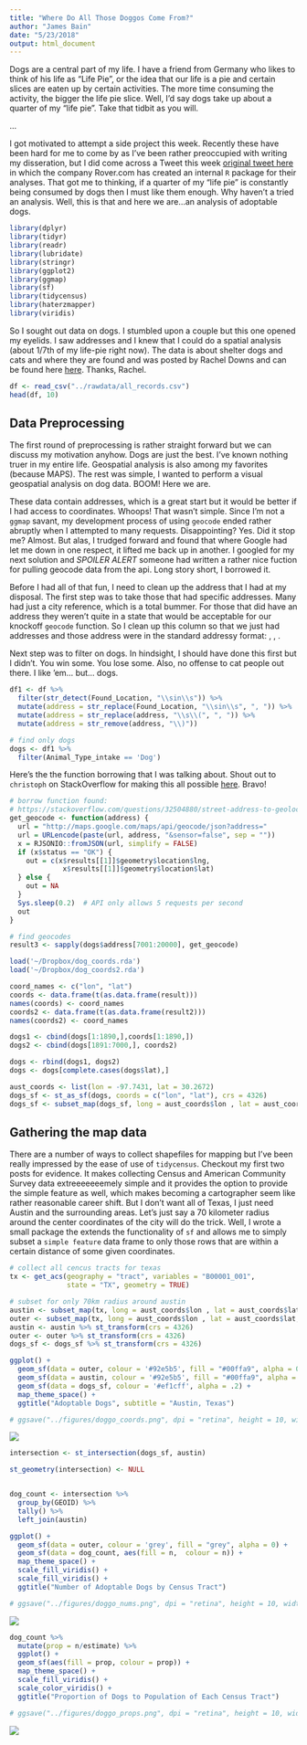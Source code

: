 ```yaml
---
title: "Where Do All Those Doggos Come From?"
author: "James Bain"
date: "5/23/2018"
output: html_document
---
```


Dogs are a central part of my life. I have a friend from Germany who likes to think of his life as "Life Pie", or the idea that our life is a pie and certain slices are eaten up by certain activities. The more time consuming the activity, the bigger the life pie slice. Well, I'd say dogs take up about a quarter of my "life pie". Take that tidbit as you will. 

...

I got motivated to attempt a side project this week. Recently these have been hard for me to come by as I've been rather preoccupied with writing my disseration, but I did come across a Tweet this week [original tweet here](https://twitter.com/jhnmxwll/status/999347713165570048) in which the company Rover.com has created an internal `R` package for their analyses. That got me to thinking, if a quarter of my "life pie" is constantly being consumed by dogs then I must like them enough. Why haven't a tried an analysis. Well, this is that and here we are...an analysis of adoptable dogs.

```r
library(dplyr)
library(tidyr)
library(readr)
library(lubridate)
library(stringr)
library(ggplot2)
library(ggmap)
library(sf)
library(tidycensus)
library(haterzmapper)
library(viridis)
```

So I sought out data on dogs. I stumbled upon a couple but this one opened my eyelids. I saw addresses and I knew that I could do a spatial analysis (about 1/7th of my life-pie right now). The data is about shelter dogs and cats and where they are found and was posted by Rachel Downs and can be found here [here](https://data.world/rdowns26/austin-animal-shelter). Thanks, Rachel.

```r
df <- read_csv("../rawdata/all_records.csv")
head(df, 10)
```
## Data Preprocessing

The first round of preprocessing is rather straight forward but we can discuss my motivation anyhow. Dogs are just the best. I've known nothing truer in my entire life. Geospatial analysis is also among my favorites (because MAPS). The rest was simple, I wanted to perform a visual geospatial analysis on dog data. BOOM! Here we are. 

These data contain addresses, which is a great start but it would be better if I had access to coordinates. Whoops! That wasn't simple. Since I'm not a `ggmap` savant, my development process of using `geocode` ended rather abruptly when I attempted to many requests. Disappointing? Yes. Did it stop me? Almost. But alas, I trudged forward and found that where Google had let me down in one respect, it lifted me back up in another. I googled for my next solution and *SPOILER ALERT* someone had written a rather nice fuction for pulling geocode data from the api. Long story short, I borrowed it.

Before I had all of that fun, I need to clean up the address that I had at my disposal. The first step was to take those that had specific addresses. Many had just a city reference, which is a total bummer. For those that did have an address they weren't quite in a state that would be acceptable for our knockoff `geocode` function. So I clean up this column so that we just had addresses and those address were in the standard addressy format: <unit number> <street>, <city>, <state abbreviation>.

Next step was to filter on dogs. In hindsight, I should have done this first but I didn't. You win some. You lose some. Also, no offense to cat people out there. I like 'em... but... dogs. 
```r
df1 <- df %>%
  filter(str_detect(Found_Location, "\\sin\\s")) %>%
  mutate(address = str_replace(Found_Location, "\\sin\\s", ", ")) %>%
  mutate(address = str_replace(address, "\\s\\(", ", ")) %>% 
  mutate(address = str_remove(address, "\\)"))

# find only dogs
dogs <- df1 %>%
  filter(Animal_Type_intake == 'Dog')
```

Here's the the function borrowing that I was talking about. Shout out to `christoph` on StackOverflow for making this all possible [here](https://stackoverflow.com/questions/32504880/street-address-to-geolocation-lat-long). Bravo! 

```r
# borrow function found:
# https://stackoverflow.com/questions/32504880/street-address-to-geolocation-lat-long
get_geocode <- function(address) {
  url = "http://maps.google.com/maps/api/geocode/json?address="
  url = URLencode(paste(url, address, "&sensor=false", sep = ""))
  x = RJSONIO::fromJSON(url, simplify = FALSE)
  if (x$status == "OK") {
    out = c(x$results[[1]]$geometry$location$lng,
             x$results[[1]]$geometry$location$lat)
  } else {
    out = NA
  }
  Sys.sleep(0.2)  # API only allows 5 requests per second
  out
}

# find geocodes
result3 <- sapply(dogs$address[7001:20000], get_geocode)
```

```r
load('~/Dropbox/dog_coords.rda')
load('~/Dropbox/dog_coords2.rda')
```

```r
coord_names <- c("lon", "lat")
coords <- data.frame(t(as.data.frame(result)))
names(coords) <- coord_names
coords2 <- data.frame(t(as.data.frame(result2)))
names(coords2) <- coord_names

dogs1 <- cbind(dogs[1:1890,],coords[1:1890,])
dogs2 <- cbind(dogs[1891:7000,], coords2)

dogs <- rbind(dogs1, dogs2)
dogs <- dogs[complete.cases(dogs$lat),]
```

```r
aust_coords <- list(lon = -97.7431, lat = 30.2672)
dogs_sf <- st_as_sf(dogs, coords = c("lon", "lat"), crs = 4326)
dogs_sf <- subset_map(dogs_sf, long = aust_coords$lon , lat = aust_coords$lat, dist = 70000)
```

## Gathering the map data

There are a number of ways to collect shapefiles for mapping but I've been really impressed by the ease of use of `tidycensus`. Checkout my first two posts for evidence. It makes collecting Census and American Community Survey data extreeeeeeemely simple and it provides the option to provide the simple feature as well, which makes becoming a cartographer seem like rather reasonable career shift. But I don't want all of Texas, I just need Austin and the surrounding areas. Let's just say a 70 kilometer radius around the center coordinates of the city will do the trick. Well, I wrote a small package the extends the functionality of `sf` and allows me to simply subset a `simple feature` data frame to only those rows that are within a certain distance of some given coordinates.
```r
# collect all cencus tracts for texas
tx <- get_acs(geography = "tract", variables = "B00001_001",
              state = "TX", geometry = TRUE)

# subset for only 70km radius around austin
austin <- subset_map(tx, long = aust_coords$lon , lat = aust_coords$lat, dist = 70000)
outer <- subset_map(tx, long = aust_coords$lon , lat = aust_coords$lat, dist = 90000)
austin <- austin %>% st_transform(crs = 4326)
outer <- outer %>% st_transform(crs = 4326)
dogs_sf <- dogs_sf %>% st_transform(crs = 4326)
```

```r
ggplot() + 
  geom_sf(data = outer, colour = '#92e5b5', fill = "#00ffa9", alpha = 0) +
  geom_sf(data = austin, colour = '#92e5b5', fill = "#00ffa9", alpha = .4) +
  geom_sf(data = dogs_sf, colour = '#ef1cff', alpha = .2) +
  map_theme_space() +
  ggtitle("Adoptable Dogs", subtitle = "Austin, Texas")

# ggsave("../figures/doggo_coords.png", dpi = "retina", height = 10, width = 10)
```

![](../figures/doggo_coords.png)

```r
intersection <- st_intersection(dogs_sf, austin) 

st_geometry(intersection) <- NULL


dog_count <- intersection %>%
  group_by(GEOID) %>%
  tally() %>%
  left_join(austin)

ggplot() + 
  geom_sf(data = outer, colour = 'grey', fill = "grey", alpha = 0) +
  geom_sf(data = dog_count, aes(fill = n,  colour = n)) +
  map_theme_space() + 
  scale_fill_viridis() +
  scale_fill_viridis() +
  ggtitle("Number of Adoptable Dogs by Census Tract")

# ggsave("../figures/doggo_nums.png", dpi = "retina", height = 10, width = 10)
```

![](../figures/doggo_nums.png)

```r
dog_count %>% 
  mutate(prop = n/estimate) %>%
  ggplot() +
  geom_sf(aes(fill = prop, colour = prop)) + 
  map_theme_space() +
  scale_fill_viridis() + 
  scale_color_viridis() + 
  ggtitle("Proportion of Dogs to Population of Each Census Tract")

# ggsave("../figures/doggo_props.png", dpi = "retina", height = 10, width = 10)
```

![](../figures/doggo_props.png)